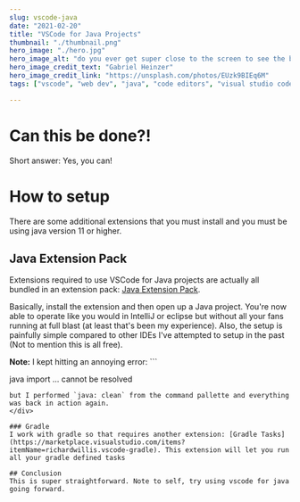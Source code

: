 ```yaml
---
slug: vscode-java
date: "2021-02-20"
title: "VSCode for Java Projects"
thumbnail: "./thumbnail.png"
hero_image: "./hero.jpg"
hero_image_alt: "do you ever get super close to the screen to see the bugs closer?"
hero_image_credit_text: "Gabriel Heinzer"
hero_image_credit_link: "https://unsplash.com/photos/EUzk9BIEq6M"
tags: ["vscode", "web dev", "java", "code editors", "visual studio code"]

---
```


# Can this be done?!
Short answer: Yes, you can!

# How to setup
There are some additional extensions that you must install and you must be using java version 11 or higher.

## Java Extension Pack
Extensions required to use VSCode for Java projects are actually all bundled in an extension pack: [Java Extension Pack](https://marketplace.visualstudio.com/items?itemName=vscjava.vscode-java-pack). 

Basically, install the extension and then open up a Java project. You're now able to operate like you would in IntelliJ or eclipse but without all your fans running at full blast (at least that's been my experience). Also, the setup is painfully simple compared to other IDEs I've attempted to setup in the past (Not to mention this is all free).

<div className={note}>
  <strong>Note:</strong> I kept hitting an annoying error: 
  ```
  
  java import ... cannot be resolved
  
  
  ```
  but I performed `java: clean` from the command pallette and everything was back in action again.
</div>

### Gradle
I work with gradle so that requires another extension: [Gradle Tasks](https://marketplace.visualstudio.com/items?itemName=richardwillis.vscode-gradle). This extension will let you run all your gradle defined tasks

## Conclusion
This is super straightforward. Note to self, try using vscode for java going forward. 